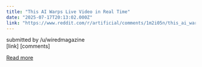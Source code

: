 ```yaml
---
title: "This AI Warps Live Video in Real Time"
date: "2025-07-17T20:13:02.000Z"
link: "https://www.reddit.com/r/artificial/comments/1m2i05n/this_ai_warps_live_video_in_real_time/"
---
```


submitted by    /u/wiredmagazine  
 [link]   [comments]

[Read more](https://www.reddit.com/r/artificial/comments/1m2i05n/this_ai_warps_live_video_in_real_time/)

